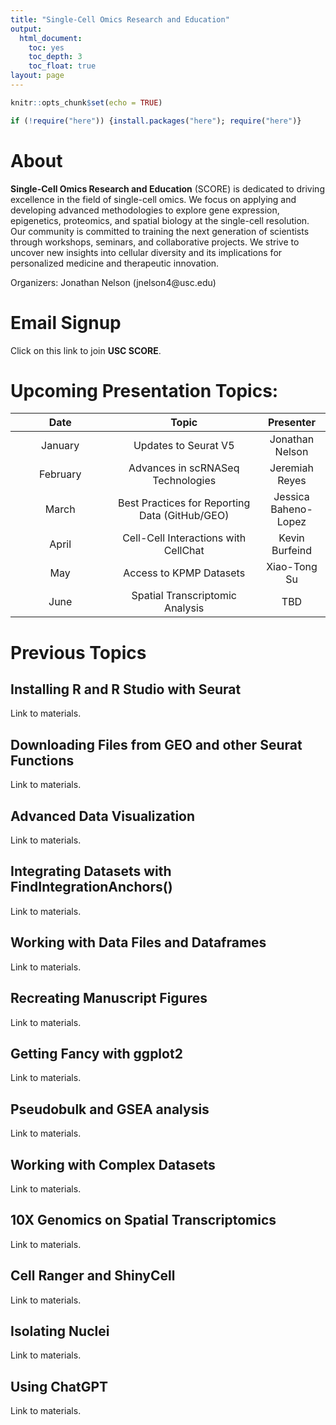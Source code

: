 ---
title: "Single-Cell Omics Research and Education"
output:
  html_document: 
    toc: yes
    toc_depth: 3
    toc_float: true
layout: page
---

```{r setup, include=FALSE}
knitr::opts_chunk$set(echo = TRUE)
```


```{r load new packages, echo=FALSE, warning=FALSE, error=FALSE, message=FALSE}

if (!require("here")) {install.packages("here"); require("here")}
```

# About

**Single-Cell Omics Research and Education** (SCORE) is dedicated to driving excellence in the field of single-cell omics. We focus on applying and developing advanced methodologies to explore gene expression, epigenetics, proteomics, and spatial biology at the single-cell resolution. Our community is committed to training the next generation of scientists through workshops, seminars, and collaborative projects. We strive to uncover new insights into cellular diversity and its implications for personalized medicine and therapeutic innovation.

Organizers:
  Jonathan Nelson (jnelson4@usc.edu)
  
# Email Signup

Click on this link to join **USC SCORE**.

# Upcoming Presentation Topics: 

| Date        | Topic          | Presenter  |
| :--------: |:-------------:| :-----:|
| January      | Updates to Seurat V5                                     | Jonathan Nelson |
| February     | Advances in scRNASeq Technologies                        | Jeremiah Reyes |
| March        | Best Practices for Reporting Data (GitHub/GEO)           | Jessica Baheno-Lopez |
| April        | Cell-Cell Interactions with CellChat                     | Kevin Burfeind |
| May          | Access to KPMP Datasets                                  | Xiao-Tong Su |
| June         | Spatial Transcriptomic Analysis                          | TBD |

# Previous Topics

## Installing R and R Studio with Seurat

Link to materials. 

## Downloading Files from GEO and other Seurat Functions

Link to materials. 

## Advanced Data Visualization

Link to materials. 

## Integrating Datasets with FindIntegrationAnchors()

Link to materials. 

## Working with Data Files and Dataframes

Link to materials. 

## Recreating Manuscript Figures

Link to materials. 

## Getting Fancy with ggplot2

Link to materials. 

## Pseudobulk and GSEA analysis

Link to materials. 

## Working with Complex Datasets

Link to materials. 

## 10X Genomics on Spatial Transcriptomics

Link to materials. 

## Cell Ranger and ShinyCell

Link to materials. 

## Isolating Nuclei

Link to materials. 

## Using ChatGPT

Link to materials. 



